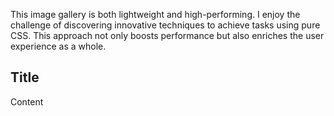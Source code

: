 
This image gallery is both lightweight and high-performing. I enjoy the challenge of discovering innovative techniques to achieve tasks using pure CSS. This approach not only boosts performance but also enriches the user experience as a whole.

## Title

Content